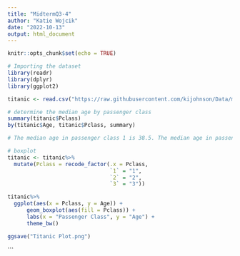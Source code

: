 ```yaml
---
title: "MidtermQ3-4"
author: "Katie Wojcik"
date: "2022-10-13"
output: html_document
---
```


```r
knitr::opts_chunk$set(echo = TRUE)
```


```r
# Importing the dataset
library(readr)
library(dplyr)
library(ggplot2)

titanic <- read.csv("https://raw.githubusercontent.com/kijohnson/Data/main/titanic.csv")
```

```r
# determine the median age by passenger class
summary(titanic$Pclass)
by(titanic$Age, titanic$Pclass, summary)

# The median age in passenger class 1 is 38.5. The median age in passenger class 2 is 29. The median age in passenger class 3 is 24. 
```

```r
# boxplot
titanic <- titanic%>%
  mutate(Pclass = recode_factor(.x = Pclass,
                                `1` = "1",
                                `2` = "2",
                                `3` = "3"))

titanic%>%
  ggplot(aes(x = Pclass, y = Age)) +
      geom_boxplot(aes(fill = Pclass)) +
      labs(x = "Passenger Class", y = "Age") +
      theme_bw()

ggsave("Titanic Plot.png")
```

```